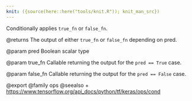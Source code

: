 ```yaml
---
knit: ({source(here::here("tools/knit.R")); knit_man_src})
---
```

Conditionally applies `true_fn` or `false_fn`.

@returns
    The output of either `true_fn` or `false_fn` depending on pred.

@param pred
Boolean scalar type

@param true_fn
Callable returning the output for the `pred == True` case.

@param false_fn
Callable returning the output for the `pred == False` case.

@export
@family ops
@seealso
+ <https://www.tensorflow.org/api_docs/python/tf/keras/ops/cond>
